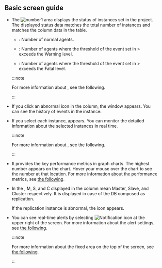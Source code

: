 ## Basic screen guide

<ProdImg img='db-instance-list.png' desc='instance list' />

- The ![number1](/img/number-01.png) area displays the status of instances set in the project. The displayed status data matches the total number of instances and matches the <Cmdname sid="status" className="uitext" /> column data in the table.

  <InDoc product="postgresql,mysql,oracle-pro">

  - <span class='snormal'><Cmdname sid="sms_alert_normal" /></span>: Number of normal agents.

  - <span class='slow'><Cmdname sid="sms_alert_warn" /></span>: Number of agents where the threshold of the event set in <Cmdname sid="side_event" className="uitext" /> &gt; <Cmdname sid="side_eventNoti" className="uitext" /> exceeds the <span class='slow'>Warning</span> level.

  - <span class='vslow'><Cmdname sid="sms_alert_fatal" /></span>: Number of agents where the threshold of the event set in <Cmdname sid="side_event" className="uitext" /> &gt; <Cmdname sid="side_eventNoti" className="uitext" /> exceeds the <span class='vslow'>Fatal</span> level.

  :::note

  For more information about <Cmdname sid="side_event" className="uitext" />, see <Link to="set-notice">the following</Link>.

  :::

  </InDoc>

- If you click an abnormal icon in the <Cmdname sid="status" className="uitext" /> column, the <Cmdname sid="event" className="uitext" /> window appears. You can see the history of events in the instance.

- If you select each instance, <Cmdname sid="side_dbMonitoring" className="uitext" /> appears. You can monitor the detailed information about the selected instances in real time. 

  :::note

  For more information about <Cmdname sid="side_dbMonitoring" className="uitext" />, see <Link to="instance-monitoring">the following</Link>.

  :::

- It provides the key performance metrics in graph charts. The highest number appears on the chart. Hover your mouse over the chart to see the number at that location. For more information about the performance metrics, see [the following](metrics-data-list).

<Xclude product="oracle,oracle-pro,oracle-v1,altibase,mssql,db2,sapase">

- In the <Cmdname sid="instance_list" className="uitext" />, <span class='mark master'>M</span>, <span class='mark instance'>S</span>, and <span class='mark master'>C</span> displayed in the <Cmdname sid="server_name" className="uitext" /> column mean Master, Slave, and Cluster respectively. It is displayed in case of the DB composed as replication.

  If the replication instance is abnormal, the <LinkImage img='ic-warinig-db.svg' desc='경고' className='ico' /> icon appears.

  <ImgLang img='db-instance-list-replication-warning.png' />

</Xclude>

- You can see real-time alerts by selecting ![Notification icon](/img/ico-noti.svg) at the upper right of the screen. For more information about the alert settings, see [the following](set-notice).

  :::note

  For more information about the fixed area on the top of the screen, see [the following](../main-ui-intro-v2).

  :::
